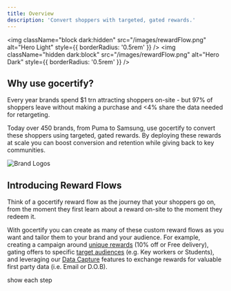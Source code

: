 ```yaml
---
title: Overview
description: 'Convert shoppers with targeted, gated rewards.'
---
```


<img
  className="block dark:hidden"
  src="/images/rewardFlow.png"
  alt="Hero Light"
  style={{ borderRadius: '0.5rem' }}
/>
<img
  className="hidden dark:block"
  src="/images/rewardFlow.png"
  alt="Hero Dark"
  style={{ borderRadius: '0.5rem' }}
/>
## Why use gocertify?
Every year brands spend $1 trn attracting shoppers on-site - but 97\% of shoppers leave without making a purchase and \<4\% share the data needed for retargeting.

Today over 450 brands, from Puma to Samsung, use gocertify to convert these shoppers using targeted, gated rewards. By deploying
these rewards at scale you can boost conversion and retention while giving back to key communities. 

<Frame>
<img src="/images/brandLogos.png" alt="Brand Logos" />
</Frame>

## Introducing Reward Flows
Think of a gocertify reward flow as the journey that your shoppers go on, from the moment they first learn about a reward on-site to the moment they redeem it.  

With gocertify you can create as many of these custom reward flows as you want and tailor them to your brand and your audience. For example, creating a campaign around [unique rewards](/section/buildRewardFlows/chooseReward) (10% off or Free delivery), gating offers to specific [target
audiences](/section/buildRewardFlows/closedUserGroups) (e.g. Key workers or Students), and leveraging our [Data Capture](/section/captureData/overview) features to exchange rewards for valuable first party data (i.e. Email or D.O.B).

show each step